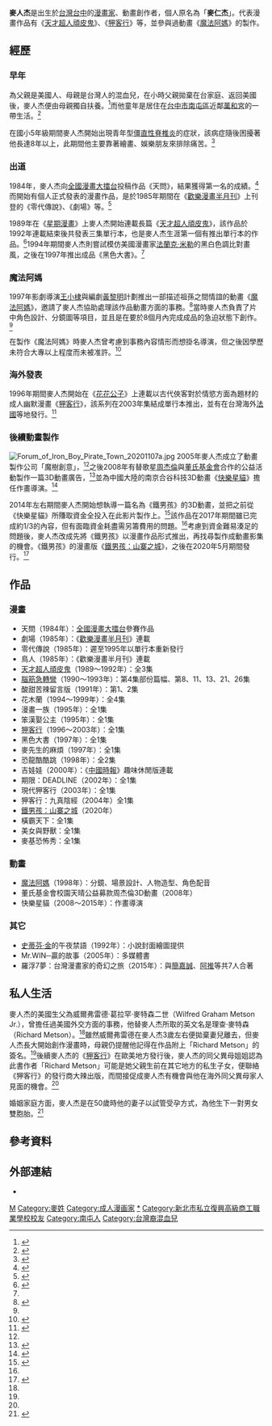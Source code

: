 {{noteTA
|1=zh-hans:麦人杰; zh-hant:麥人杰; 麥人杰=>zh-hant:麥人杰; 麦人杰=>zh-hant:麥人杰;
|2=zh-hans:麦仁杰; zh-hant:麥仁杰; 麥仁杰=>zh-hant:麥仁杰; 麦仁杰=>zh-hant:麥仁杰;
|3=zh-cn:魔法阿妈; zh-hk:魔法亞媽; zh-mo:魔法亞媽; zh-sg:魔法阿妈; zh-tw:魔法阿媽;
|4=zh-cn:斯蒂芬·金; zh-hk:史提芬·京; zh-mo:史提芬·京; zh-sg:斯蒂芬·金; zh-tw:史蒂芬·金;
}}
{{Infobox_comics_creator
| 名稱     = 麥人杰
| 外文名   = Richard Mai<br>Richard Metson
| 外文     = en
| 圖片     = Richard Mai in Memorial Forum of Chen Uen 20170527ipa 20170527ipa.jpg
| 圖片尺寸 = 240px
| 圖片簡介 = 攝於2017年向已逝漫畫家[[鄭問|鄭問]]所舉行的追思座談會上。
| 本名     = 麥仁杰
| 出生日期 = {{birth date and age|1964|12|1}}
| 出生地點 = {{ROC|臺灣省}}[[台中市_(省轄市)|台中市]][[南屯區|南屯區]]
| 逝世日期 = 
| 逝世地點 = 
| 國籍     = {{ROC}}
| 職業     = [[漫畫家|漫畫家]]
| 活動開始 = 1984年
| 活動結束 = 至今
| 類型     = [[少年漫畫|少年漫畫]]<br>[[成人漫畫|成人漫畫]]
| 代表作   = 《[[天才超人頑皮鬼|天才超人頑皮鬼]]》<br>《[[狎客行|狎客行]]》
| 兒女     = 2名
| 獎項     = 1984年[[全國漫畫大擂台|全國漫畫大擂台]]第一名
}}
'''麥人杰'''{{BD|1964年|12月1日|catIdx=麥}}是出生於[[台灣|台灣]][[台中|台中]]的[[漫畫家|漫畫家]]、動畫創作者，個人原名為「'''麥仁杰'''」。代表漫畫作品有《[[天才超人頑皮鬼|天才超人頑皮鬼]]》、《[[狎客行|狎客行]]》等，並參與過動畫《[[魔法阿媽|魔法阿媽]]》的製作。

== 經歷 ==
=== 早年 ===
為父親是美國人、母親是台灣人的混血兒，在小時父親拋棄在台家庭、返回美國後，麥人杰便由母親獨自扶養。<ref name="StandNews">{{cite web |url=https://thestandnews.com/book/richard-metson-%E7%9A%84%E4%BA%BA%E7%94%9F%E5%A5%87%E9%81%87/ |title=Richard Metson 的人生奇遇 |work=立場新聞 |author=[[郝明義|郝明義]] |language=zh-tw |date=2018年1月3日 |accessdate=2018年4月22日 |archive-date=2018年4月23日 |archive-url=https://web.archive.org/web/20180423033433/https://thestandnews.com/book/richard-metson-%E7%9A%84%E4%BA%BA%E7%94%9F%E5%A5%87%E9%81%87/ |dead-url=no }}</ref>而他童年是居住在[[台中市|台中市]][[南屯區|南屯區]]近鄰[[萬和宮_(台中市)|萬和宮]]的一帶生活。<ref name="Ettoday">{{cite web |url=https://star.ettoday.net/news/1142720 |title=堅持要文英阿姨！《魔法阿媽》麥人杰「地獄生活」消風瘦一圈 |work=[[東森新聞|東森新聞]] |author=林映妤 |language=zh-tw |date=2018年4月3日 |accessdate=2018年4月22日 |archive-date=2018年4月22日 |archive-url=https://web.archive.org/web/20180422202138/https://star.ettoday.net/news/1142720 |dead-url=no }}</ref>

在國小5年級期間麥人杰開始出現青年型[[僵直性脊椎炎|僵直性脊椎炎]]的症狀，該病症隨後困擾著他長達8年以上，此期間他主要靠著繪畫、娛樂朋友來排除痛苦。<ref>{{cite web |url=http://www.jtf.org.tw/psyche/knowledge/article.asp?This=143&Page=1 |archiveurl=https://web.archive.org/web/20151227023716/http://www.jtf.org.tw/psyche/knowledge/article.asp?This=143&Page=1 |dead-url=yes |title=2008年6月名人STORY-麥仁杰 |work=[[董氏基金會|董氏基金會]] |author=劉榮凱 |language=zh-tw |archivedate=2015年12月27日 |accessdate=2011年9月29日 }}</ref>

=== 出道 ===
1984年，麥人杰向[[全國漫畫大擂台|全國漫畫大擂台]]投稿作品《天問》，結果獲得第一名的成績。<ref name="MirrorMedia">{{cite web |url=https://www.mirrormedia.mg/story/20170707ent011/ |title=《鐵男孩》瀕臨斷炊　麥人杰籌資續拍動畫電影 |work=鏡週刊 |author=項貽斐 |language=zh-tw |date=2017年7月11日 |accessdate=2018年4月22日 |archive-date=2018年4月22日 |archive-url=https://web.archive.org/web/20180422204459/https://www.mirrormedia.mg/story/20170707ent011/ |dead-url=no }}</ref>而開始有個人正式發表的漫畫作品，是於1985年期間在《[[歡樂漫畫半月刊|歡樂漫畫半月刊]]》上刊登的《零代傳說》、《劇場》等。<ref name="臺灣漫畫閱覽">{{cite book |title=《臺灣漫畫閱覽》 |publisher=玉山社出版 |author=[[洪德麟|洪德麟]] |location=台灣 |isbn=986-781-919-5 |language=zh-tw |date=2003年2月27日 |chapter=〈「表現派」麥仁-{杰}-〉|page=107頁}}</ref>

1989年在《[[星期漫畫|星期漫畫]]》上麥人杰開始連載長篇《[[天才超人頑皮鬼|天才超人頑皮鬼]]》，該作品於1992年連載結束後共發表三集單行本，也是麥人杰生涯第一個有推出單行本的作品。<ref>{{cite book |title=《風城台灣漫畫五十年》 |publisher=[[新竹市政府文化局|新竹市政府文化局]] |author=洪德麟 |location=台灣 |isbn=957-024-745-2 |language=zh-tw |date=1999年 |chapter=〈現代漫畫家小傳〉|page=160頁}}</ref>1994年期間麥人杰則嘗試模仿美國漫畫家[[法蘭克·米勒|法蘭克·米勒]]的黑白色調比對畫風，之後在1997年推出成品《黑色大書》。<ref name="臺灣漫畫閱覽"/>

=== 魔法阿媽 ===
1997年影劇導演[[王小棣|王小棣]]與編劇[[黃黎明|黃黎明]]計劃推出一部描述祖孫之間情誼的動畫《[[魔法阿媽|魔法阿媽]]》，邀請了麥人杰協助處理該作品動畫方面的事務。<ref>{{cite book |title=《魔法-{阿}-媽 我把阿媽變卡通了》 |publisher=麥田出版 |author=王小棣等人 |location=台灣 |isbn=957-708-744-2 |language=zh-tw |date=1999年4月1日 |chapter=〈縱身入海話製片〉|page=125頁}}</ref>當時麥人杰負責了片中角色設計、分鏡圖等項目，並且是在要於8個月內完成成品的急迫狀態下創作。<ref name="Ettoday"/>

在製作《魔法阿媽》時麥人杰曾考慮到事務內容情形而想掛名導演，但之後因學歷未符合大專以上程度而未被准許。<ref>{{cite web |url=https://www.mirrormedia.mg/story/20170713insight002/ |title=麥人杰被嫌學歷低 《魔法阿媽》導演被除名 |work=鏡週刊 |author=項貽斐 |language=zh-tw |date=2017年7月14日 |accessdate=2018年4月22日 |archive-date=2018年4月22日 |archive-url=https://web.archive.org/web/20180422204309/https://www.mirrormedia.mg/story/20170713insight002/ |dead-url=no }}</ref>

=== 海外發表 ===
1996年期間麥人杰開始在《[[花花公子|花花公子]]》上連載以古代俠客對於情慾方面為題材的成人幽默漫畫《[[狎客行|狎客行]]》，該系列在2003年集結成單行本推出，並有在台灣海外[[法國|法國]]等地發行。<ref>{{cite web |url=https://tw.appledaily.com/forum/daily/20040101/20612166 |title=成人漫畫挑戰傳統禁忌 |work=[[蘋果日報_(台灣)|蘋果日報]] |language=zh-tw |date=2004年1月1日 |accessdate=2018年4月22日 |archive-date=2018年7月8日 |archive-url=https://web.archive.org/web/20180708173035/https://tw.appledaily.com/forum/daily/20040101/20612166 |dead-url=no }}</ref>

=== 後續動畫製作 ===
[[File:Forum_of_Iron_Boy_Pirate_Town_20201107a.jpg|thumb]]
2005年麥人杰成立了動畫製作公司「魔樹創意」，<ref name="MirrorMedia"/>之後2008年有替歌星[[周杰倫|周杰倫]]與[[董氏基金會|董氏基金會]]合作的公益活動製作一篇3D動畫廣告，<ref>{{cite web |url=http://www.jtf.org.tw/psyche/jay/news0509.html |archiveurl=https://web.archive.org/web/20160304104542/http://www.jtf.org.tw/psyche/jay/news0509.html |dead-url=yes |title=周杰倫3D動畫首次曝光，支持校園天晴公益募款 |work=董氏基金會 |language=zh-tw |archivedate=2016年3月4日 |accessdate=2018年4月22日 }}</ref>並為中國大陸的南京合谷科技3D動畫《[[快樂星貓|快樂星貓]]》擔任作畫導演。<ref>{{cite web |url=http://games.sina.com.cn/n/2010-09-06/1227433977.shtml |title=漫畫鬼才麥人-{杰}-攜手快樂星貓再度觸電 |work=[[新浪網|新浪網]] |language=zh-cn |date=2010年9月6日 |accessdate=2018年4月22日}}</ref>

2014年左右期間麥人杰開始想執導一篇名為《鐵男孩》的3D動畫，並把之前從《快樂星貓》所賺取資金全投入在此影片製作上。<ref>{{cite web |url=https://star.ettoday.net/news/1032610 |title=30人走光負債千萬！《魔法阿媽》麥人杰燒2.5億扛住台灣動畫 |work=東森新聞 |author=林映妤 |language=zh-tw |date=2017年10月17日 |accessdate=2018年4月22日 |archive-date=2018年4月22日 |archive-url=https://web.archive.org/web/20180422202135/https://star.ettoday.net/news/1032610 |dead-url=no }}</ref>該作品在2017年期間雖已完成約1/3的內容，但有面臨資金耗盡需另籌費用的問題。<ref name="MirrorMedia"/>考慮到資金難易湊足的問題後，麥人杰改成先將《鐵男孩》以漫畫作品形式推出，再找尋製作成動畫影集的機會。《鐵男孩》的漫畫版《[[鐵男孩：山寨之城|鐵男孩：山寨之城]]》，之後在2020年5月期間發行。<ref>{{cite web |url=https://www.cna.com.tw/news/acul/202005250249.aspx |title=麥人杰漫畫新作鐵男孩問世 未來規劃動畫影集 |work=[[中央通訊社|中央通訊社]] |language=zh-tw |date=2020年5月26日 |accessdate=2020年12月7日 |archive-date=2020年6月3日 |archive-url=https://web.archive.org/web/20200603072217/https://www.cna.com.tw/news/acul/202005250249.aspx |dead-url=no }}</ref>

== 作品 ==
=== 漫畫 ===
* 天問（1984年）：[[全國漫畫大擂台|全國漫畫大擂台]]參賽作品
* 劇場（1985年）：《[[歡樂漫畫半月刊|歡樂漫畫半月刊]]》連載
* 零代傳說（1985年）：遲至1995年以單行本重新發行
* 鳥人（1985年）：《歡樂漫畫半月刊》連載
* [[天才超人頑皮鬼|天才超人頑皮鬼]]（1989～1992年）：全3集
* [[腦筋急轉彎_(漫畫)|腦筋急轉彎]]（1990～1993年）：第4集部份篇幅、第8、11、13、21、26集
* 酸甜苦辣留言版（1991年）：第1、2集
* 花木蘭（1994～1999年）：全4集
* 漫畫一族（1995年）：全1集
* 笨漢娶公主（1995年）：全1集
* [[狎客行|狎客行]]（1996～2003年）：全1集
* 黑色大書（1997年）：全1集
* 麥先生的麻煩（1997年）：全1集
* 恐龍酷酷跳（1998年）：全2集
* 吉娃娃（2000年）：《[[中國時報|中國時報]]》趣味休閒版連載
* 期限：DEADLINE（2002年）：全1集
* 現代狎客行（2003年）：全1集
* 狎客行：九真陰經（2004年）全1集
* [[鐵男孩：山寨之城|鐵男孩：山寨之城]]（2020年）
* 橫霸天下：全1集
* 美女與野獸：全1集
* 麥基恐怖秀：全1集

=== 動畫 ===
* [[魔法阿媽|魔法阿媽]]（1998年）：分鏡、場景設計、人物造型、角色配音
* 董氏基金會校園天晴公益募款周杰倫3D動畫（2008年）
* 快樂星貓（2008～2015年）：作畫導演

=== 其它 ===
* [[史蒂芬·金|史蒂芬·金]]的午夜禁語（1992年）：小說封面繪圖提供
* Mr.WIN─贏的故事（2005年）：多媒體書
* 羅浮7夢：台灣漫畫家的奇幻之旅（2015年）：與[[簡嘉誠|簡嘉誠]]、[[阿推|阿推]]等共7人合著

== 私人生活 ==
麥人杰的美國生父為威爾弗雷德·葛拉罕·麥特森二世（Wilfred Graham Metson Jr.），曾擔任過美國外交方面的事務，他替麥人杰所取的英文名是理查·麥特森（Richard Metson）。<ref name="StandNews"/>雖然威爾弗雷德在麥人杰3歲左右便拋棄妻兒離去，但麥人杰長大開始創作漫畫時，母親仍提醒他記得在作品附上「Richard Metson」的簽名。<ref name="StandNews"/>後續麥人杰的《[[狎客行|狎客行]]》在歐美地方發行後，麥人杰的同父異母姐姐認為此書作者「Richard Metson」可能是她父親生前在其它地方的私生子女，便聯絡《狎客行》的發行商大辣出版，而間接促成麥人杰有機會與他在海外同父異母家人見面的機會。<ref name="StandNews"/>

婚姻家庭方面，麥人杰是在50歲時他的妻子以試管受孕方式，為他生下一對男女雙胞胎。<ref>{{cite web |url=https://m.mirrormedia.mg/story/20170706ent001/ |title=老婆做十次試管47歲成功　50歲麥人杰喜得龍鳳胎 |work=鏡週刊 |author=項貽斐 |language=zh-tw |date=2017年7月11日 |accessdate=2018年4月22日 |archive-date=2018年4月22日 |archive-url=https://web.archive.org/web/20180422202928/https://m.mirrormedia.mg/story/20170706ent001/ |dead-url=no }}</ref>

== 參考資料 ==
{{reflist}}

== 外部連結 ==
{{commons category|Richard Mai}}
*{{Facebook|MaisusuArtist|麥人杰}}{{zh-tw}}

{{Authority control}}

[[Category:臺灣漫畫家|M]]
[[Category:麥姓|Category:麥姓]]
[[Category:成人漫画家|Category:成人漫画家]]
[[Category:麥人杰|*]]
[[Category:新北市私立復興高級商工職業學校校友|Category:新北市私立復興高級商工職業學校校友]]
[[Category:南屯人|Category:南屯人]]
[[Category:台灣裔混血兒|Category:台灣裔混血兒]]
